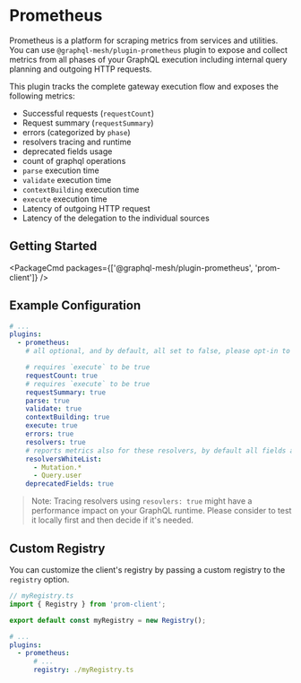 # Prometheus

Prometheus is a platform for scraping metrics from services and utilities.
You can use `@graphql-mesh/plugin-prometheus` plugin to expose and collect metrics from all phases of your GraphQL execution including internal query planning and outgoing HTTP requests.

This plugin tracks the complete gateway execution flow and exposes the following metrics:
- Successful requests (`requestCount`)
- Request summary (`requestSummary`)
- errors (categorized by `phase`)
- resolvers tracing and runtime
- deprecated fields usage
- count of graphql operations
- `parse` execution time
- `validate` execution time
- `contextBuilding` execution time
- `execute` execution time
- Latency of outgoing HTTP request
- Latency of the delegation to the individual sources

## Getting Started

<PackageCmd packages={['@graphql-mesh/plugin-prometheus', 'prom-client']} />

## Example Configuration

```yaml
# ...
plugins:
  - prometheus:
    # all optional, and by default, all set to false, please opt-in to the metrics you wish to get

    # requires `execute` to be true
    requestCount: true
    # requires `execute` to be true
    requestSummary: true
    parse: true
    validate: true
    contextBuilding: true
    execute: true
    errors: true
    resolvers: true
    # reports metrics also for these resolvers, by default all fields are reported
    resolversWhiteList:
      - Mutation.*
      - Query.user
    deprecatedFields: true
```

> Note: Tracing resolvers using `resovlers: true` might have a performance impact on your GraphQL runtime. Please consider to test it locally first and then decide if it's needed.

## Custom Registry

You can customize the client's registry by passing a custom registry to the `registry` option.

```ts
// myRegistry.ts
import { Registry } from 'prom-client';

export default const myRegistry = new Registry();
```

```yaml
# ...
plugins:
  - prometheus:
      # ...
      registry: ./myRegistry.ts
```
